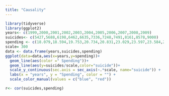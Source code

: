 ```yaml
---
title: "Causality"
---
```


```r
library(tidyverse)
library(ggplot2)
years<- c(1999,2000,2001,2002,2003,2004,2005,2006,2007,2008,2009)
suicides<- c(5427,5688,6198,6462,6635,7336,7248,7491,8161,8578,9000)
spending <- c(18.079,18.594,19.753,20.734,20.831,23.029,23.597,23.584,25.525,27.731,29.449)
scale= 300
data <- data.frame(years,suicides,spending)
ggplot(data=data,aes(x=years,y=spending))+
  geom_line(aes(color =" Spending"))+
  geom_line(aes(y=suicides/scale,color="suicide"))+
  scale_y_continuous(sec.axis = sec_axis(~.*scale, name="suicide")) +
  labs(x = "years", y = "Spending", color = "") +
  scale_color_manual(values = c("blue", "red"))

r<- cor(suicides,spending)

```

